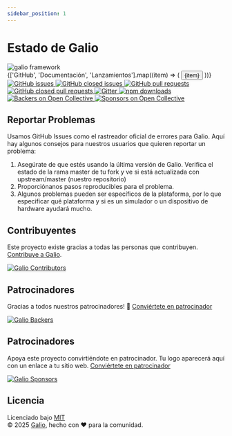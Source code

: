 ```yaml
---
sidebar_position: 1
---
```


# Estado de Galio

<div className="flex flex-col items-center justify-center space-y-4 p-5 dark:from-gray-800 dark:to-gray-900 rounded-3xl">
  <div className="relative">
    <div className="absolute -inset-4 bg-gradient-to-r from-[#ff1270] to-cyan-500 rounded-full blur-xl opacity-20 animate-pulse"></div>
    <img 
      src="/img/logo.png" 
      alt="galio framework" 
      className="relative w-28 h-28 object-contain drop-shadow-2xl"
    />
  </div>
  
  <div className="flex flex-wrap justify-center gap-3">
    {['GitHub', 'Documentación', 'Lanzamientos'].map((item) => (
      <button 
        key={item}
        className="px-6 py-2.5 text-sm font-semibold text-gray-600 dark:text-gray-300 bg-white dark:bg-gray-800 border border-[#ff1270]/30 dark:border-[#ff1270]/50 rounded-lg transition-all duration-200 hover:bg-[#ff1270]/10 dark:hover:bg-[#ff1270]/20 hover:border-[#ff1270] dark:hover:border-[#ff1270] hover:text-[#ff1270] dark:hover:text-[#ff1270] hover:shadow-md focus:outline-none focus:ring-2 focus:ring-[#ff1270] focus:ring-offset-2"
      >
        {item}
      </button>
    ))}
  </div>
  
  <div className="flex justify-center mb-0">
    <div className="grid grid-cols-2 md:grid-cols-4 lg:grid-cols-4 gap-6 max-w-6xl p-6 items-center">
      <a href="https://github.com/galio-org/galio/issues" target="_blank" rel="noopener noreferrer" className="flex justify-center items-center p-2 rounded-xl bg-white dark:bg-gray-900 shadow-md hover:shadow-xl transition-all duration-300 hover:scale-105 hover:bg-gray-50 dark:hover:bg-gray-800 border border-gray-100 dark:border-gray-700">
        <img src="https://img.shields.io/github/issues/galio-org/galio.svg?style=popout" alt="GitHub issues" className="h-6" />
      </a>
      <a href="https://github.com/galio-org/galio/issues?q=is%3Aissue+is%3Aclosed" target="_blank" rel="noopener noreferrer" className="flex justify-center items-center p-2 rounded-xl bg-white dark:bg-gray-900 shadow-md hover:shadow-xl transition-all duration-300 hover:scale-105 hover:bg-gray-50 dark:hover:bg-gray-800 border border-gray-100 dark:border-gray-700">
        <img src="https://img.shields.io/github/issues-closed/galio-org/galio.svg" alt="GitHub closed issues" className="h-6" />
      </a>
      <a href="https://github.com/galio-org/galio/pulls" target="_blank" rel="noopener noreferrer" className="flex justify-center items-center p-2 rounded-xl bg-white dark:bg-gray-900 shadow-md hover:shadow-xl transition-all duration-300 hover:scale-105 hover:bg-gray-50 dark:hover:bg-gray-800 border border-gray-100 dark:border-gray-700">
        <img src="https://img.shields.io/github/issues-pr/galio-org/galio.svg" alt="GitHub pull requests" className="h-6" />
      </a>
      <a href="https://github.com/galio-org/galio/pulls?q=is%3Apr+is%3Aclosed" target="_blank" rel="noopener noreferrer" className="flex justify-center items-center p-2 rounded-xl bg-white dark:bg-gray-900 shadow-md hover:shadow-xl transition-all duration-300 hover:scale-105 hover:bg-gray-50 dark:hover:bg-gray-800 border border-gray-100 dark:border-gray-700">
        <img src="https://img.shields.io/github/issues-pr-closed/galio-org/galio.svg" alt="GitHub closed pull requests" className="h-6" />
      </a>
      <a href="https://gitter.im/galio-community" target="_blank" rel="noopener noreferrer" className="flex justify-center items-center p-2 rounded-xl bg-white dark:bg-gray-900 shadow-md hover:shadow-xl transition-all duration-300 hover:scale-105 hover:bg-gray-50 dark:hover:bg-gray-800 border border-gray-100 dark:border-gray-700">
        <img src="https://badges.gitter.im/NIT-dgp/General.svg" alt="Gitter" className="h-6" />
      </a>
      <a href="https://www.npmjs.com/package/galio-framework" target="_blank" rel="noopener noreferrer" className="flex justify-center items-center p-2 rounded-xl bg-white dark:bg-gray-900 shadow-md hover:shadow-xl transition-all duration-300 hover:scale-105 hover:bg-gray-50 dark:hover:bg-gray-800 border border-gray-100 dark:border-gray-700">
        <img src="https://img.shields.io/npm/dm/galio-framework.svg" alt="npm downloads" className="h-6" />
      </a>
      <a href="https://opencollective.com/galio/backers" target="_blank" rel="noopener noreferrer" className="flex justify-center items-center p-2 rounded-xl bg-white dark:bg-gray-900 shadow-md hover:shadow-xl transition-all duration-300 hover:scale-105 hover:bg-gray-50 dark:hover:bg-gray-800 border border-gray-100 dark:border-gray-700">
        <img src="https://opencollective.com/galio/backers/badge.svg" alt="Backers on Open Collective" className="h-6" />
      </a>
      <a href="https://opencollective.com/galio/sponsors" target="_blank" rel="noopener noreferrer" className="flex justify-center items-center p-2 rounded-xl bg-white dark:bg-gray-900 shadow-md hover:shadow-xl transition-all duration-300 hover:scale-105 hover:bg-gray-50 dark:hover:bg-gray-800 border border-gray-100 dark:border-gray-700">
        <img src="https://opencollective.com/galio/sponsors/badge.svg" alt="Sponsors on Open Collective" className="h-6" />
      </a>
    </div>
  </div>
</div>

## Reportar Problemas

Usamos GitHub Issues como el rastreador oficial de errores para Galio. Aquí hay algunos consejos para nuestros usuarios que quieren reportar un problema:

1. Asegúrate de que estés usando la última versión de Galio. Verifica el estado de la rama master de tu fork y ve si está actualizada con upstream/master (nuestro repositorio)
2. Proporciónanos pasos reproducibles para el problema.
3. Algunos problemas pueden ser específicos de la plataforma, por lo que especificar qué plataforma y si es un simulador o un dispositivo de hardware ayudará mucho.

## Contribuyentes

Este proyecto existe gracias a todas las personas que contribuyen. [Contribuye a Galio](/docs/contributing).

<div className="flex justify-center my-6">
  <a href="https://github.com/galio-org/galio/contributors" target="_blank" rel="noopener noreferrer">
    <img 
      src="https://opencollective.com/galio/contributors.svg?width=890&button=false" 
      alt="Galio Contributors"
      className="max-w-full h-auto"
    />
  </a>
</div>

## Patrocinadores

Gracias a todos nuestros patrocinadores! 🙏 [Conviértete en patrocinador](https://opencollective.com/galio#backer)

<div className="flex justify-center my-6">
  <a href="https://opencollective.com/galio#backers" target="_blank" rel="noopener noreferrer">
    <img 
      src="https://opencollective.com/galio/backers.svg?width=890" 
      alt="Galio Backers"
      className="max-w-full h-auto"
    />
  </a>
</div>

## Patrocinadores

Apoya este proyecto convirtiéndote en patrocinador. Tu logo aparecerá aquí con un enlace a tu sitio web. [Conviértete en patrocinador](https://opencollective.com/galio#sponsor)

<div className="flex justify-center my-6">
  <a href="https://opencollective.com/galio#sponsors" target="_blank" rel="noopener noreferrer">
    <img 
      src="https://opencollective.com/galio/sponsors.svg?width=890" 
      alt="Galio Sponsors"
      className="max-w-full h-auto"
    />
  </a>
</div>

## Licencia

Licenciado bajo [MIT](https://github.com/galio-org/galio/blob/master/LICENSE)  
© 2025 [Galio](https://galio.io/?ref=galio-repo), hecho con ❤️ para la comunidad.
